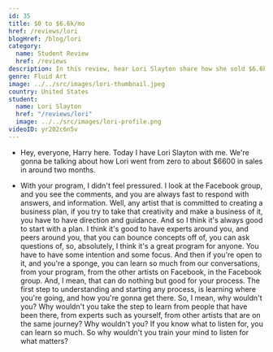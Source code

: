 ```yaml
---
id: 35
title: $0 to $6.6k/mo
href: /reviews/lori
blogHref: /blog/lori
category:
  name: Student Review
  href: /reviews
description: In this review, hear Lori Slayton share how she sold $6.6k of her original abstract fluid art in less than 60 days with her interactive fluid art workshops.
genre: Fluid Art
image: ../../src/images/lori-thumbnail.jpeg
country: United States
student:
  name: Lori Slayton
  href: "/reviews/lori"
  image: ../../src/images/lori-profile.png
videoID: yr202c6n5v
---
```


- Hey, everyone, Harry here. Today I have Lori Slayton with me. We're gonna be talking about how Lori went from zero to about $6600 in sales in around two months.

- With your program, I didn't feel pressured. I look at the Facebook group, and you see the comments, and you are always fast to respond with answers, and information. Well, any artist that is committed to creating a business plan, if you try to take that creativity and make a business of it, you have to have direction and guidance. And so I think it's always good to start with a plan. I think it's good to have experts around you, and peers around you, that you can bounce concepts off of, you can ask questions of, so, absolutely, I think it's a great program for anyone. You have to have some intention and some focus. And then if you're open to it, and you're a sponge, you can learn so much from our conversations, from your program, from the other artists on Facebook, in the Facebook group. And, I mean, that can do nothing but good for your process. The first step to understanding and starting any process, is learning where you're going, and how you're gonna get there. So, I mean, why wouldn't you? Why wouldn't you take the step to learn from people that have been there, from experts such as yourself, from other artists that are on the same journey? Why wouldn't you? If you know what to listen for, you can learn so much. So why wouldn't you train your mind to listen for what matters?
